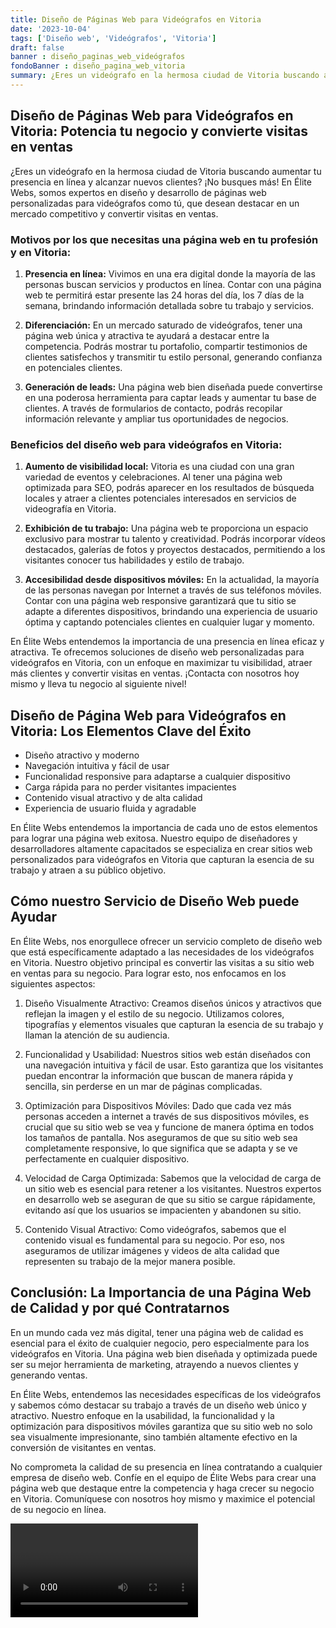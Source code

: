 ```yaml
---
title: Diseño de Páginas Web para Videógrafos en Vitoria
date: '2023-10-04'
tags: ['Diseño web', 'Videógrafos', 'Vitoria']
draft: false
banner : diseño_paginas_web_videógrafos
fondoBanner : diseño_pagina_web_vitoria
summary: ¿Eres un videógrafo en la hermosa ciudad de Vitoria buscando aumentar tu presencia en línea y alcanzar nuevos clientes? ¡No busques más! En Élite Webs, somos expertos en diseño y desarrollo de páginas web personalizadas para videógrafos como tú, que desean destacar en un mercado competitivo y convertir visitas en ventas.
---
```


## Diseño de Páginas Web para Videógrafos en Vitoria: Potencia tu negocio y convierte visitas en ventas

¿Eres un videógrafo en la hermosa ciudad de Vitoria buscando aumentar tu presencia en línea y alcanzar nuevos clientes? ¡No busques más! En Élite Webs, somos expertos en diseño y desarrollo de páginas web personalizadas para videógrafos como tú, que desean destacar en un mercado competitivo y convertir visitas en ventas.

### Motivos por los que necesitas una página web en tu profesión y en Vitoria:

1. **Presencia en línea:** Vivimos en una era digital donde la mayoría de las personas buscan servicios y productos en línea. Contar con una página web te permitirá estar presente las 24 horas del día, los 7 días de la semana, brindando información detallada sobre tu trabajo y servicios.

2. **Diferenciación:** En un mercado saturado de videógrafos, tener una página web única y atractiva te ayudará a destacar entre la competencia. Podrás mostrar tu portafolio, compartir testimonios de clientes satisfechos y transmitir tu estilo personal, generando confianza en potenciales clientes.

3. **Generación de leads:** Una página web bien diseñada puede convertirse en una poderosa herramienta para captar leads y aumentar tu base de clientes. A través de formularios de contacto, podrás recopilar información relevante y ampliar tus oportunidades de negocios.

### Beneficios del diseño web para videógrafos en Vitoria:

1. **Aumento de visibilidad local:** Vitoria es una ciudad con una gran variedad de eventos y celebraciones. Al tener una página web optimizada para SEO, podrás aparecer en los resultados de búsqueda locales y atraer a clientes potenciales interesados en servicios de videografía en Vitoria.

2. **Exhibición de tu trabajo:** Una página web te proporciona un espacio exclusivo para mostrar tu talento y creatividad. Podrás incorporar vídeos destacados, galerías de fotos y proyectos destacados, permitiendo a los visitantes conocer tus habilidades y estilo de trabajo.

3. **Accesibilidad desde dispositivos móviles:** En la actualidad, la mayoría de las personas navegan por Internet a través de sus teléfonos móviles. Contar con una página web responsive garantizará que tu sitio se adapte a diferentes dispositivos, brindando una experiencia de usuario óptima y captando potenciales clientes en cualquier lugar y momento.

En Élite Webs entendemos la importancia de una presencia en línea eficaz y atractiva. Te ofrecemos soluciones de diseño web personalizadas para videógrafos en Vitoria, con un enfoque en maximizar tu visibilidad, atraer más clientes y convertir visitas en ventas. ¡Contacta con nosotros hoy mismo y lleva tu negocio al siguiente nivel!

<GifSeo />

<Cta />

## Diseño de Página Web para Videógrafos en Vitoria: Los Elementos Clave del Éxito

- Diseño atractivo y moderno
- Navegación intuitiva y fácil de usar
- Funcionalidad responsive para adaptarse a cualquier dispositivo
- Carga rápida para no perder visitantes impacientes
- Contenido visual atractivo y de alta calidad
- Experiencia de usuario fluida y agradable

En Élite Webs entendemos la importancia de cada uno de estos elementos para lograr una página web exitosa. Nuestro equipo de diseñadores y desarrolladores altamente capacitados se especializa en crear sitios web personalizados para videógrafos en Vitoria que capturan la esencia de su trabajo y atraen a su público objetivo.

## Cómo nuestro Servicio de Diseño Web puede Ayudar

En Élite Webs, nos enorgullece ofrecer un servicio completo de diseño web que está específicamente adaptado a las necesidades de los videógrafos en Vitoria. Nuestro objetivo principal es convertir las visitas a su sitio web en ventas para su negocio. Para lograr esto, nos enfocamos en los siguientes aspectos:

1. Diseño Visualmente Atractivo: Creamos diseños únicos y atractivos que reflejan la imagen y el estilo de su negocio. Utilizamos colores, tipografías y elementos visuales que capturan la esencia de su trabajo y llaman la atención de su audiencia.

2. Funcionalidad y Usabilidad: Nuestros sitios web están diseñados con una navegación intuitiva y fácil de usar. Esto garantiza que los visitantes puedan encontrar la información que buscan de manera rápida y sencilla, sin perderse en un mar de páginas complicadas.

3. Optimización para Dispositivos Móviles: Dado que cada vez más personas acceden a internet a través de sus dispositivos móviles, es crucial que su sitio web se vea y funcione de manera óptima en todos los tamaños de pantalla. Nos aseguramos de que su sitio web sea completamente responsive, lo que significa que se adapta y se ve perfectamente en cualquier dispositivo.

4. Velocidad de Carga Optimizada: Sabemos que la velocidad de carga de un sitio web es esencial para retener a los visitantes. Nuestros expertos en desarrollo web se aseguran de que su sitio se cargue rápidamente, evitando así que los usuarios se impacienten y abandonen su sitio.

5. Contenido Visual Atractivo: Como videógrafos, sabemos que el contenido visual es fundamental para su negocio. Por eso, nos aseguramos de utilizar imágenes y videos de alta calidad que representen su trabajo de la mejor manera posible.

## Conclusión: La Importancia de una Página Web de Calidad y por qué Contratarnos

En un mundo cada vez más digital, tener una página web de calidad es esencial para el éxito de cualquier negocio, pero especialmente para los videógrafos en Vitoria. Una página web bien diseñada y optimizada puede ser su mejor herramienta de marketing, atrayendo a nuevos clientes y generando ventas.

En Élite Webs, entendemos las necesidades específicas de los videógrafos y sabemos cómo destacar su trabajo a través de un diseño web único y atractivo. Nuestro enfoque en la usabilidad, la funcionalidad y la optimización para dispositivos móviles garantiza que su sitio web no solo sea visualmente impresionante, sino también altamente efectivo en la conversión de visitantes en ventas.

No comprometa la calidad de su presencia en línea contratando a cualquier empresa de diseño web. Confíe en el equipo de Élite Webs para crear una página web que destaque entre la competencia y haga crecer su negocio en Vitoria. Comuníquese con nosotros hoy mismo y maximice el potencial de su negocio en línea.

<Video />

<CtaBot job='Videógrafos' city='Vitoria'/>

<Gmaps query='Vitoria+españa+maps' />